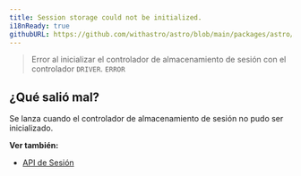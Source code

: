 ```yaml
---
title: Session storage could not be initialized.
i18nReady: true
githubURL: https://github.com/withastro/astro/blob/main/packages/astro/src/core/errors/errors-data.ts
---
```

> Error al inicializar el controlador de almacenamiento de sesión con el controlador `DRIVER`. `ERROR`

## ¿Qué salió mal?
Se lanza cuando el controlador de almacenamiento de sesión no pudo ser inicializado.

**Ver también:**
-  [API de Sesión](/es/guides/sessions/)

